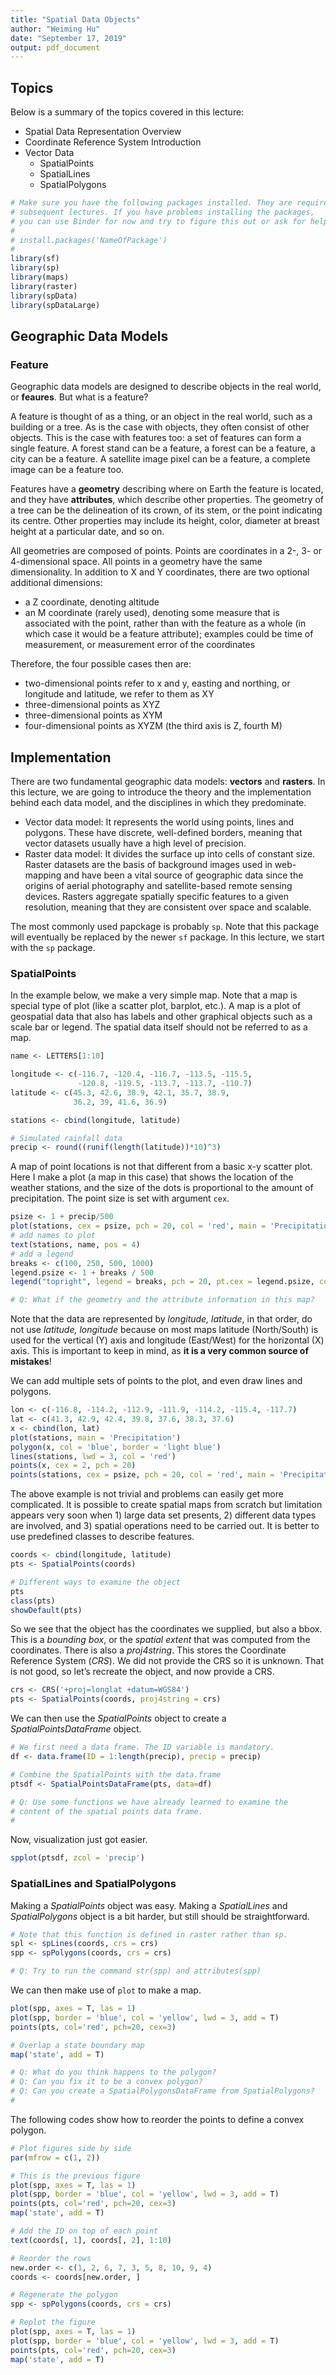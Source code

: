 ```yaml
---
title: "Spatial Data Objects"
author: "Weiming Hu"
date: "September 17, 2019"
output: pdf_document
---
```


## Topics

Below is a summary of the topics covered in this lecture:

- Spatial Data Representation Overview
- Coordinate Reference System Introduction
- Vector Data
	- SpatialPoints
	- SpatialLines
	- SpatialPolygons

```r
# Make sure you have the following packages installed. They are required for
# subsequent lectures. If you have problems installing the packages,
# you can use Binder for now and try to figure this out or ask for help.
#
# install.packages('NameOfPackage') 
#
library(sf)
library(sp)
library(maps)
library(raster)
library(spData)
library(spDataLarge)
```

## Geographic Data Models

### Feature

Geographic data models are designed to describe objects in the real world, or **feaures**. But what is a feature?

A feature is thought of as a thing, or an object in the real world, such as a building or a tree. As is the case with objects, they often consist of other objects. This is the case with features too: a set of features can form a single feature. A forest stand can be a feature, a forest can be a feature, a city can be a feature. A satellite image pixel can be a feature, a complete image can be a feature too.

Features have a **geometry** describing where on Earth the feature is located, and they have **attributes**, which describe other properties. The geometry of a tree can be the delineation of its crown, of its stem, or the point indicating its centre. Other properties may include its height, color, diameter at breast height at a particular date, and so on.

All geometries are composed of points. Points are coordinates in a 2-, 3- or 4-dimensional space. All points in a geometry have the same dimensionality. In addition to X and Y coordinates, there are two optional additional dimensions:

- a Z coordinate, denoting altitude
- an M coordinate (rarely used), denoting some measure that is associated with the point, rather than with the feature as a whole (in which case it would be a feature attribute); examples could be time of measurement, or measurement error of the coordinates

Therefore, the four possible cases then are:

- two-dimensional points refer to x and y, easting and northing, or longitude and latitude, we refer to them as XY
- three-dimensional points as XYZ
- three-dimensional points as XYM
- four-dimensional points as XYZM (the third axis is Z, fourth M)

## Implementation

There are two fundamental geographic data models: **vectors** and **rasters**. In this lecture, we are going to introduce the theory and the implementation behind each data model, and the disciplines in which they predominate.

- Vector data model: It represents the world using points, lines and polygons. These have discrete, well-defined borders, meaning that vector datasets usually have a high level of precision.
- Raster data model: It divides the surface up into cells of constant size. Raster datasets are the basis of background images used in web-mapping and have been a vital source of geographic data since the origins of aerial photography and satellite-based remote sensing devices. Rasters aggregate spatially specific features to a given resolution, meaning that they are consistent over space and scalable.

The most commonly used papckage is probably `sp`. Note that this package will eventually be replaced by the newer `sf` package. In this lecture, we start with the `sp` package.

### SpatialPoints

In the example below, we make a very simple map. Note that a map is special type of plot (like a scatter plot, barplot, etc.). A map is a plot of geospatial data that also has labels and other graphical objects such as a scale bar or legend. The spatial data itself should not be referred to as a map.

```r
name <- LETTERS[1:10]

longitude <- c(-116.7, -120.4, -116.7, -113.5, -115.5,
               -120.8, -119.5, -113.7, -113.7, -110.7)
latitude <- c(45.3, 42.6, 38.9, 42.1, 35.7, 38.9,
              36.2, 39, 41.6, 36.9)

stations <- cbind(longitude, latitude)

# Simulated rainfall data
precip <- round((runif(length(latitude))*10)^3)
```

A map of point locations is not that different from a basic x-y scatter plot. Here I make a plot (a map in this case) that shows the location of the weather stations, and the size of the dots is proportional to the amount of precipitation. The point size is set with argument `cex`.

```r
psize <- 1 + precip/500
plot(stations, cex = psize, pch = 20, col = 'red', main = 'Precipitation')
# add names to plot
text(stations, name, pos = 4)
# add a legend
breaks <- c(100, 250, 500, 1000)
legend.psize <- 1 + breaks / 500
legend("topright", legend = breaks, pch = 20, pt.cex = legend.psize, col = 'red', bg = 'gray')

# Q: What if the geometry and the attribute information in this map?
```

Note that the data are represented by *longitude, latitude*, in that order, do not use *latitude, longitude* because on most maps latitude (North/South) is used for the vertical (Y) axis and longitude (East/West) for the horizontal (X) axis. This is important to keep in mind, as **it is a very common source of mistakes**!

We can add multiple sets of points to the plot, and even draw lines and polygons.

```r
lon <- c(-116.8, -114.2, -112.9, -111.9, -114.2, -115.4, -117.7)
lat <- c(41.3, 42.9, 42.4, 39.8, 37.6, 38.3, 37.6)
x <- cbind(lon, lat)
plot(stations, main = 'Precipitation')
polygon(x, col = 'blue', border = 'light blue')
lines(stations, lwd = 3, col = 'red')
points(x, cex = 2, pch = 20)
points(stations, cex = psize, pch = 20, col = 'red', main = 'Precipitation')
```

The above example is not trivial and problems can easily get more complicated. It is possible to create spatial maps from scratch but limitation appears very soon when 1) large data set presents, 2) different data types are involved, and 3) spatial operations need to be carried out. It is better to use predefined classes to describe features.

```r
coords <- cbind(longitude, latitude)
pts <- SpatialPoints(coords)

# Different ways to examine the object
pts
class(pts)
showDefault(pts)
```

So we see that the object has the coordinates we supplied, but also a bbox. This is a *bounding box*, or the *spatial extent* that was computed from the coordinates. There is also a *proj4string*. This stores the Coordinate Reference System (*CRS*). We did not provide the CRS so it is unknown. That is not good, so let’s recreate the object, and now provide a CRS.

```r
crs <- CRS('+proj=longlat +datum=WGS84')
pts <- SpatialPoints(coords, proj4string = crs)
```

We can then use the *SpatialPoints* object to create a *SpatialPointsDataFrame* object.

```r
# We first need a data frame. The ID variable is mandatory.
df <- data.frame(ID = 1:length(precip), precip = precip)

# Combine the SpatialPoints with the data.frame
ptsdf <- SpatialPointsDataFrame(pts, data=df)

# Q: Use some functions we have already learned to examine the 
# content of the spatial points data frame.
# 
```

Now, visualization just got easier.

```r
spplot(ptsdf, zcol = 'precip')
```

### SpatialLines and SpatialPolygons

Making a *SpatialPoints* object was easy. Making a *SpatialLines* and *SpatialPolygons* object is a bit harder, but still should be straightforward.

```r
# Note that this function is defined in raster rather than sp.
spl <- spLines(coords, crs = crs)
spp <- spPolygons(coords, crs = crs)

# Q: Try to run the command str(spp) and attributes(spp)
```

We can then make use of `plot` to make a map.

```r
plot(spp, axes = T, las = 1)
plot(spp, border = 'blue', col = 'yellow', lwd = 3, add = T)
points(pts, col='red', pch=20, cex=3)

# Overlap a state boundary map
map('state', add = T)

# Q: What do you think happens to the polygon?
# Q: Can you fix it to be a convex polygon?
# Q: Can you create a SpatialPolygonsDataFrame from SpatialPolygons?
# 
```
The following codes show how to reorder the points to define a convex polygon.


```r
# Plot figures side by side
par(mfrow = c(1, 2))

# This is the previous figure
plot(spp, axes = T, las = 1)
plot(spp, border = 'blue', col = 'yellow', lwd = 3, add = T)
points(pts, col='red', pch=20, cex=3)
map('state', add = T)

# Add the ID on top of each point
text(coords[, 1], coords[, 2], 1:10)

# Reorder the rows
new.order <- c(1, 2, 6, 7, 3, 5, 8, 10, 9, 4)
coords <- coords[new.order, ]

# Regenerate the polygon
spp <- spPolygons(coords, crs = crs)

# Replot the figure
plot(spp, axes = T, las = 1)
plot(spp, border = 'blue', col = 'yellow', lwd = 3, add = T)
points(pts, col='red', pch=20, cex=3)
map('state', add = T)
```
